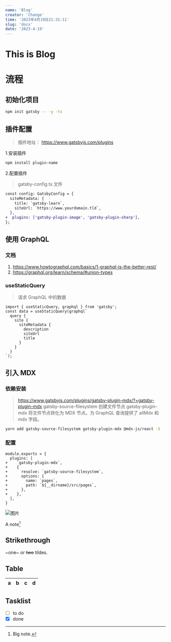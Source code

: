 ```yaml
---
name: 'Blog'
creator: 'Change'
time: '2023年4月19日21:31:11'
slug: 'docx'
date: '2023-4-19'
---
```


# This is Blog

# 流程

## 初始化项目

```bash
npm init gatsby -- -y -ts
```

## 插件配置

> 插件地址： https://www.gatsbyjs.com/plugins

1.安装插件

```bash
npm install plugin-name
```

2.配置插件

> gatsby-config.ts 文件

```diff
const config: GatsbyConfig = {
  siteMetadata: {
    title: `gatsby-learn`,
    siteUrl: `https://www.yourdomain.tld`,
  },
+  plugins: ['gatsby-plugin-image', 'gatsby-plugin-sharp'],
};
```

## 使用 GraphQL

### 文档

1. https://www.howtographql.com/basics/1-graphql-is-the-better-rest/
2. https://graphql.org/learn/schema/#union-types

### useStaticQuery

> 请求 GraphQL 中的数据

```js{numberLines: true}
import { useStaticQuery, graphql } from 'gatsby';
const data = useStaticQuery(graphql`
  query {
    site {
      siteMetadata {
        description
        siteUrl
        title
      }
    }
  }
`);
```

## 引入 MDX

### 依赖安装

> https://www.gatsbyjs.com/plugins/gatsby-plugin-mdx/?=gatsby-plugin-mdx
> gatsby-source-filesystem 创建文件节点
> gatsby-plugin-mdx 将文件节点转化为 MDX 节点。为 GraphQL 查询提供了 allMdx 和 mdx 字段。

```bash
yarn add gatsby-source-filesystem gatsby-plugin-mdx @mdx-js/react -S
```

### 配置

```diff-js
module.exports = {
  plugins: [
+    `gatsby-plugin-mdx`,
+    {
+      resolve: `gatsby-source-filesystem`,
+      options: {
+        name: `pages`,
+        path: `${__dirname}/src/pages`,
+      },
+    },
  ],
}
```

![图片](https://static.hellochange.cn/images/blog/webpack-process.png)

A note[^1]

[^1]: Big note.

## Strikethrough

~one~ or ~~two~~ tildes.

## Table

| a   | b   |   c |  d  |
| --- | :-- | --: | :-: |

## Tasklist

- [ ] to do
- [x] done
